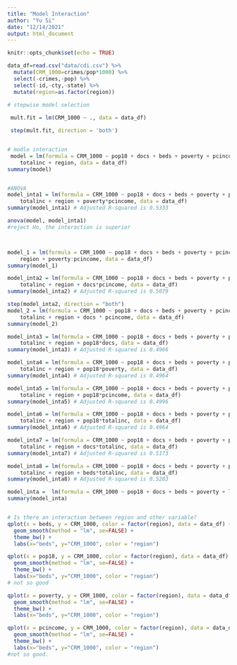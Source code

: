 ```yaml
---
title: "Model Interaction"
author: "Yu Si"
date: "12/14/2021"
output: html_document
---
```


```r
knitr::opts_chunk$set(echo = TRUE)
```

```r
data_df=read.csv("data/cdi.csv") %>% 
  mutate(CRM_1000=crimes/pop*1000) %>%  
  select(-crimes,-pop) %>% 
  select(-id,-cty,-state) %>% 
  mutate(region=as.factor(region))

# stepwise model selection
 
 mult.fit = lm(CRM_1000 ~ ., data = data_df)

 step(mult.fit, direction = 'both')


# modle interaction
 model = lm(formula = CRM_1000 ~ pop18 + docs + beds + poverty + pcincome + 
    totalinc + region, data = data_df)
summary(model)


#ANOVA
model_inta1 = lm(formula = CRM_1000 ~ pop18 + docs + beds + poverty + pcincome + 
    totalinc + region + poverty*pcincome, data = data_df) 
summary(model_inta1) # Adjusted R-squared is 0.5333

anova(model, model_inta1)
#reject Ho, the interaction is superior



model_1 = lm(formula = CRM_1000 ~ pop18 + docs + beds + poverty + pcincome + 
    region + poverty:pcincome, data = data_df)
summary(model_1)

model_inta2 = lm(formula = CRM_1000 ~ pop18 + docs + beds + poverty + pcincome + 
    totalinc + region + docs*pcincome, data = data_df)
summary(model_inta2) # Adjusted R-squared is 0.5079

step(model_inta2, direction = "both")
model_2 = lm(formula = CRM_1000 ~ pop18 + docs + beds + poverty + pcincome + 
    totalinc + region + docs * pcincome, data = data_df)
summary(model_2)

model_inta3 = lm(formula = CRM_1000 ~ pop18 + docs + beds + poverty + pcincome + 
    totalinc + region + pop18*docs, data = data_df) 
summary(model_inta3) # Adjusted R-squared is 0.4966

model_inta4 = lm(formula = CRM_1000 ~ pop18 + docs + beds + poverty + pcincome + 
    totalinc + region + pop18*poverty, data = data_df) 
summary(model_inta4) # Adjusted R-squared is 0.4964

model_inta5 = lm(formula = CRM_1000 ~ pop18 + docs + beds + poverty + pcincome + 
    totalinc + region + pop18*pcincome, data = data_df) 
summary(model_inta5) # Adjusted R-squared is 0.4996

model_inta6 = lm(formula = CRM_1000 ~ pop18 + docs + beds + poverty + pcincome + 
    totalinc + region + pop18*totalinc, data = data_df) 
summary(model_inta6) # Adjusted R-squared is 0.4964

model_inta7 = lm(formula = CRM_1000 ~ pop18 + docs + beds + poverty + pcincome + 
    totalinc + region + docs*totalinc, data = data_df) 
summary(model_inta7) # Adjusted R-squared is 0.5173

model_inta8 = lm(formula = CRM_1000 ~ pop18 + docs + beds + poverty + pcincome + 
    totalinc + region + beds*totalinc, data = data_df) 
summary(model_inta8) # Adjusted R-squared is 0.5203

model_inta =  lm(formula = CRM_1000 ~ pop18 + docs + beds + poverty + log(pcincome) + totalinc + region + poverty*log(pcincome), data = data_df) 
summary(model_inta)


# Is there an interaction between region and other variable?
qplot(x = beds, y = CRM_1000, color = factor(region), data = data_df) +
  geom_smooth(method = "lm", se=FALSE) +
  theme_bw() +
  labs(x="beds", y="CRM_1000", color = "region") 

qplot(x = pop18, y = CRM_1000, color = factor(region), data = data_df) +
  geom_smooth(method = "lm", se=FALSE) +
  theme_bw() +
  labs(x="beds", y="CRM_1000", color = "region") 
# not so good

qplot(x = poverty, y = CRM_1000, color = factor(region), data = data_df) +
  geom_smooth(method = "lm", se=FALSE) +
  theme_bw() +
  labs(x="beds", y="CRM_1000", color = "region") 

qplot(x = pcincome, y = CRM_1000, color = factor(region), data = data_df) +
  geom_smooth(method = "lm", se=FALSE) +
  theme_bw() +
  labs(x="beds", y="CRM_1000", color = "region") 
#not so good.
```

